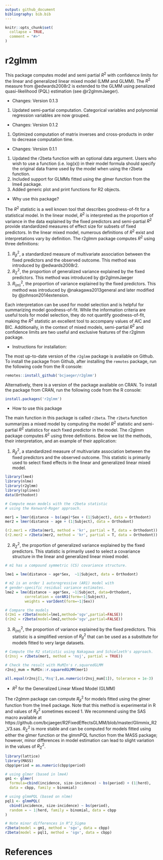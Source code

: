 ```yaml
---
output: github_document
bibliography: bib.bib
---
```


<!-- README.md is generated from README.Rmd. Please edit that file -->

```r
knitr::opts_chunk$set(
  collapse = TRUE,
  comment = "#>"
)

```

# r2glmm

This package computes model and semi partial $R^2$ with confidence limits for the linear and generalized linear mixed model (LMM and GLMM). The $R^2$ measure from @edwards2008r2 is extended to the GLMM using penalized quasi-likelihood (PQL) estimation (see @r2glmmJaeger).


* Changes: Version 0.1.3

1. Updated semi-partial computation. Categorical variables and polynomial regression variables are now grouped. 

* Changes: Version 0.1.2

1. Optimized computation of matrix inverses and cross-products in order to decrease computation time.

* Changes: Version 0.1.1
1. Updated the r2beta function with an optional data argument. Users who wish to use a function (i.e. log(x)) in their model formula should specify the original data frame used by the model when using the r2beta function.
2. Included support for GLMMs fitted using the glmer function from the lme4 package.
4. Added generic plot and print functions for R2 objects.


* Why use this package?

The $R^2$ statistic is a well known tool that describes goodness-of-fit for a statistical model. In the linear model, $R^2$ is interpreted as the proportion of variance in the data explained by the fixed predictors and semi-partial $R^2$ provide standardized measures of effect size for subsets of fixed predictors. In the linear mixed model, numerous definitions of $R^2$ exist and interpretations vary by definition. The r2glmm package computes $R^2$ using three definitions:

1. $R_\beta^2$, a standardized measure of multivariate association between the fixed predictors and the observed outcome. This method was introduced by @edwards2008r2.
2. $R_\Sigma^2$, the proportion of generalized variance explained by the fixed predictors. This method was introduced by @r2glmmJaeger
3. $R_{(m)}^2$, the proportion of variance explained by the fixed predictors. This method was introduced by @nakagawa2013general and later modified by @johnson2014extension.

Each interpretation can be used for model selection and is helpful for summarizing model goodness-of-fit. While the information criteria are useful tools for model selection, they do not quantify goodness-of-fit, making the $R^2$ statistic an excellent tool to accompany values of AIC and BIC. Additionally, in the context of mixed models, semi-partial $R^2$ and confidence limits are two useful and exclusive features of the r2glmm package.

* Instructions for installation:

The most up-to-date version of the `r2glmm` package is available on Github. To install the package from Github, after installing the `remotes` package, run the following code from the R console:

```r
remotes::install_github('bcjaeger/r2glmm')
```

Alternatively, there is a version of the package available on CRAN. To install the package from CRAN, run the following code from the R console:

```r
install.packages('r2glmm')
```

* How to use this package

The main function in this package is called `r2beta`. The `r2beta` function summarizes a mixed model by computing the model $R^2$ statistic and semi-partial $R^2$ statistics for each fixed predictor in the model. The r2glmm package computes $R^2$ using three definitions. Below we list the methods, their interpretation, and an example of their application:

1. $R_\beta^2$, a standardized measure of multivariate association between the fixed predictors and the observed outcome. This statistic is primarily used to select fixed effects in the linear and generalized linear mixed model.

```r

library(lme4)
library(nlme)
library(r2glmm)
library(splines)
data(Orthodont)

# Compute mean models with the r2beta statistic 
# using the Kenward-Roger approach.

mer1 = lmer(distance ~ bs(age)*Sex + (1|Subject), data = Orthodont)
mer2 = lmer(distance ~ age + (1|Subject), data = Orthodont)

(r2.mer1 = r2beta(mer1, method = 'kr', partial = T, data = Orthodont))
(r2.mer2 = r2beta(mer2, method = 'kr', partial = T, data = Orthodont))

```

2. $R_\Sigma^2$, the proportion of generalized variance explained by the fixed predictors. This statistic is primarily used to select a covariance structure in the linear and generalized linear mixed model.

```r

# m1 has a compound symmetric (CS) covariance structure.

lme1 = lme(distance ~ age*Sex,  ~1|Subject, data = Orthodont)

# m2 is an order 1 autoregressive (AR1) model with
# gender-specific residual variance estimates.
lme2 = lme(distance ~ age*Sex, ~1|Subject, data=Orthodont, 
         correlation = corAR1(form=~1|Subject),
         weights = varIdent(form=~1|Sex))

# Compare the models
(r2m1 = r2beta(model=lme1,method='sgv',partial=FALSE))
(r2m2 = r2beta(model=lme2,method='sgv',partial=FALSE))

```

3. $R_{(m)}^2$, the proportion of variance explained by the fixed predictors. This statistic is a simplified version of $R_\beta^2$ that can be used as a substitute for models fitted to very large datasets.

```r

# Compute the R2 statistic using Nakagawa and Schielzeth's approach.
(r2nsj = r2beta(mer1, method = 'nsj', partial = TRUE))

# Check the result with MuMIn's r.squaredGLMM
r2nsj_mum = MuMIn::r.squaredGLMM(mer1)

all.equal(r2nsj[1,'Rsq'],as.numeric(r2nsj_mum[1]), tolerance = 1e-3)

```


* $R^2$ for the Generalized Linear Mixed Model (GLMM)

The r2glmm package can compute $R_\beta^2$ for models fitted using the glmer function from the lme4 package. Note that this method is experimental in R and values of $R_\beta^2$ sometimes exceed 1. We recommend using the SAS macro available at https://github.com/bcjaeger/R2FixedEffectsGLMM/blob/master/Glimmix_R2_V3.sas. $R_\Sigma^2$ is more stable and can be computed for models fitted using either the glmer function or the glmmPQL function from the MASS package; however, minor differences in model estimation can lead to slight variation in the values of $R_\Sigma^2$.

```r

library(lattice)
library(MASS)
cbpp$period = as.numeric(cbpp$period)

# using glmer (based in lme4)
gm1 <- glmer(
  formula=cbind(incidence, size-incidence) ~ bs(period) + (1|herd),
  data = cbpp, family = binomial)

# using glmmPQL (based on nlme)
pql1 <- glmmPQL(
  cbind(incidence, size-incidence) ~ bs(period), 
  random = ~ 1|herd, family = binomial, data = cbpp
)

# Note minor differences in R^2_Sigma
r2beta(model = gm1, method = 'sgv', data = cbpp)
r2beta(model = pql1, method = 'sgv', data = cbpp)


```

# References




